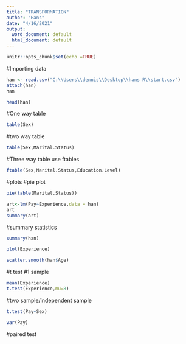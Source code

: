 ---
title: "TRANSFORMATION"
author: "Hans"
date: "4/16/2021"
output:
  word_document: default
  html_document: default
---

```{r setup, include=FALSE}
knitr::opts_chunk$set(echo =TRUE)
```

#Importing data

```{r}
han <- read.csv("C:\\Users\\dennis\\Desktop\\hans R\\start.csv")
attach(han)
han
```
```{r}
head(han)
```

#One way table
```{r}
table(Sex)
```
#two way  table
```{r}
table(Sex,Marital.Status)
```
#Three way table use ftables
```{r}
ftable(Sex,Marital.Status,Education.Level)
```
#plots 
#pie plot
```{r}
pie(table(Marital.Status))
```

```{r}
art<-lm(Pay~Experience,data = han)
art
summary(art)
```

#summary statistics
```{r}
summary(han)
```
```{r}
plot(Experience)
```


```{r}
scatter.smooth(han$Age)

```


#t test
#1 sample
```{r}
mean(Experience)
t.test(Experience,mu=8)
```
#two sample/independent sample

```{r}
t.test(Pay~Sex)
```
```{r}
var(Pay)
```
#paired test
